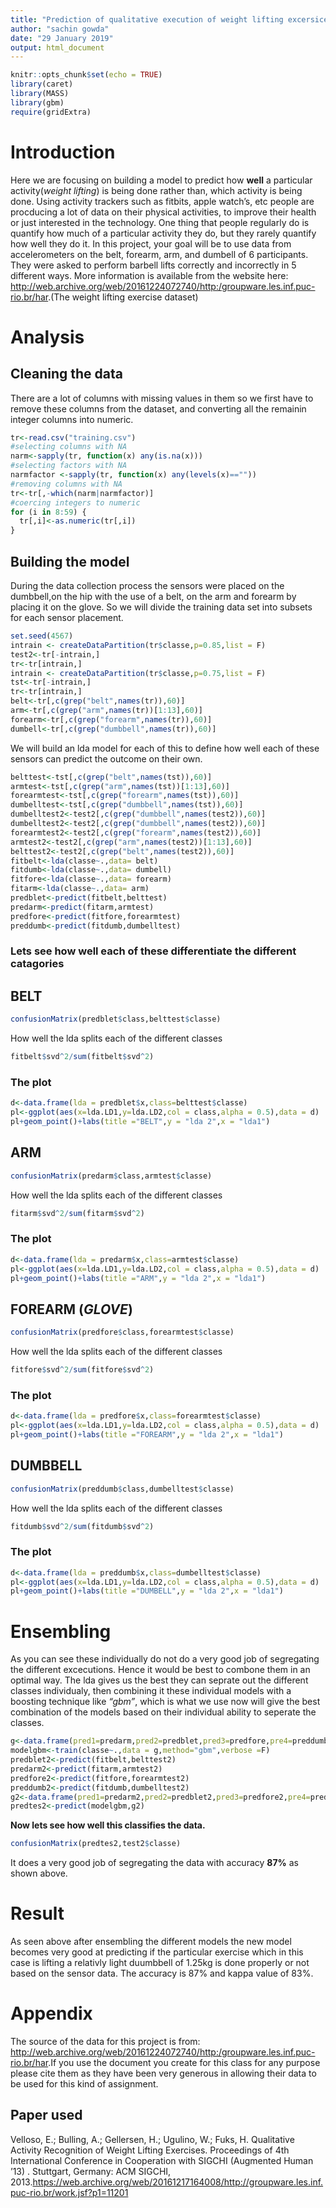 ```yaml
---
title: "Prediction of qualitative execution of weight lifting excersice"
author: "sachin gowda"
date: "29 January 2019"
output: html_document
---
```


```r
knitr::opts_chunk$set(echo = TRUE)
library(caret)
library(MASS)
library(gbm)
require(gridExtra)
```

# Introduction

Here we are focusing on building a model to predict how **well** a particular activity(*weight lifting*) is being done rather than, which activity is being done. Using activity trackers such as fitbits, apple watch's, etc people are procducing a lot of data on their physical activities, to improve their health or just interested in the technology. One thing that people regularly do is quantify how much of a particular activity they do, but they rarely quantify how well they do it. In this project, your goal will be to use data from accelerometers on the belt, forearm, arm, and dumbell of 6 participants. They were asked to perform barbell lifts correctly and incorrectly in 5 different ways. More information is available from the website here: <http://web.archive.org/web/20161224072740/http:/groupware.les.inf.puc-rio.br/har>.(The weight lifting exercise dataset)

# Analysis

## Cleaning the data

There are a lot of columns with missing values in them so we first have to remove these columns from the dataset, and converting all the remainin integer columns into numeric.
```r
tr<-read.csv("training.csv")
#selecting columns with NA
narm<-sapply(tr, function(x) any(is.na(x)))
#selecting factors with NA
narmfactor <-sapply(tr, function(x) any(levels(x)==""))
#removing columns with NA
tr<-tr[,-which(narm|narmfactor)]
#coercing integers to numeric
for (i in 8:59) {
  tr[,i]<-as.numeric(tr[,i])
}

```

## Building the model 

During the data collection process the sensors were placed on the dumbbell,on the hip with the use of a belt, on the arm and forearm by placing it on the glove. So we will divide the training data set into subsets for each sensor placement.
```r
set.seed(4567)
intrain <- createDataPartition(tr$classe,p=0.85,list = F)
test2<-tr[-intrain,]
tr<-tr[intrain,]
intrain <- createDataPartition(tr$classe,p=0.75,list = F)
tst<-tr[-intrain,]
tr<-tr[intrain,]
belt<-tr[,c(grep("belt",names(tr)),60)]
arm<-tr[,c(grep("arm",names(tr))[1:13],60)]
forearm<-tr[,c(grep("forearm",names(tr)),60)]
dumbell<-tr[,c(grep("dumbbell",names(tr)),60)]
```

We will  build an lda model for each of this to define how well each of these sensors can predict the outcome on their own.
```r
belttest<-tst[,c(grep("belt",names(tst)),60)]
armtest<-tst[,c(grep("arm",names(tst))[1:13],60)]
forearmtest<-tst[,c(grep("forearm",names(tst)),60)]
dumbelltest<-tst[,c(grep("dumbbell",names(tst)),60)]
dumbelltest2<-test2[,c(grep("dumbbell",names(test2)),60)]
dumbelltest2<-test2[,c(grep("dumbbell",names(test2)),60)]
forearmtest2<-test2[,c(grep("forearm",names(test2)),60)]
armtest2<-test2[,c(grep("arm",names(test2))[1:13],60)]
belttest2<-test2[,c(grep("belt",names(test2)),60)]
fitbelt<-lda(classe~.,data= belt)
fitdumb<-lda(classe~.,data= dumbell)
fitfore<-lda(classe~.,data= forearm)
fitarm<-lda(classe~.,data= arm)
predblet<-predict(fitbelt,belttest)
predarm<-predict(fitarm,armtest)
predfore<-predict(fitfore,forearmtest)
preddumb<-predict(fitdumb,dumbelltest)
```

### Lets see how well each of these differentiate the different catagories

## BELT

```r
confusionMatrix(predblet$class,belttest$classe)
```

How well the lda splits each of the different classes

```r
fitbelt$svd^2/sum(fitbelt$svd^2)
```
### The plot
```r
d<-data.frame(lda = predblet$x,class=belttest$classe)
pl<-ggplot(aes(x=lda.LD1,y=lda.LD2,col = class,alpha = 0.5),data = d)
pl+geom_point()+labs(title ="BELT",y = "lda 2",x = "lda1")
```

## ARM

```r
confusionMatrix(predarm$class,armtest$classe)
```

How well the lda splits each of the different classes

```r
fitarm$svd^2/sum(fitarm$svd^2)
```
### The plot
```r
d<-data.frame(lda = predarm$x,class=armtest$classe)
pl<-ggplot(aes(x=lda.LD1,y=lda.LD2,col = class,alpha = 0.5),data = d)
pl+geom_point()+labs(title ="ARM",y = "lda 2",x = "lda1")
```

## FOREARM (*GLOVE*)

```r
confusionMatrix(predfore$class,forearmtest$classe)
```

How well the lda splits each of the different classes

```r
fitfore$svd^2/sum(fitfore$svd^2)
```
### The plot
```r
d<-data.frame(lda = predfore$x,class=forearmtest$classe)
pl<-ggplot(aes(x=lda.LD1,y=lda.LD2,col = class,alpha = 0.5),data = d)
pl+geom_point()+labs(title ="FOREARM",y = "lda 2",x = "lda1")
```

## DUMBBELL

```r
confusionMatrix(preddumb$class,dumbelltest$classe)
```

How well the lda splits each of the different classes

```r
fitdumb$svd^2/sum(fitdumb$svd^2)
```
### The plot
```r
d<-data.frame(lda = preddumb$x,class=dumbelltest$classe)
pl<-ggplot(aes(x=lda.LD1,y=lda.LD2,col = class,alpha = 0.5),data = d)
pl+geom_point()+labs(title ="DUMBELL",y = "lda 2",x = "lda1")
```

#  Ensembling 

As you can see these individually do not do a very good job of segregating the different excecutions. Hence it would be best to combone them in an optimal way. The lda gives us the best they can seprate out the different classes individualy, then combining it these individual models with a boosting technique like *"gbm"*, which is what we use now will give the best combination of the models based on their individual ability to seperate the classes.

```r
g<-data.frame(pred1=predarm,pred2=predblet,pred3=predfore,pre4=preddumb,classe=tst$classe)
modelgbm<-train(classe~.,data = g,method="gbm",verbose =F)
predblet2<-predict(fitbelt,belttest2)
predarm2<-predict(fitarm,armtest2)
predfore2<-predict(fitfore,forearmtest2)
preddumb2<-predict(fitdumb,dumbelltest2)
g2<-data.frame(pred1=predarm2,pred2=predblet2,pred3=predfore2,pre4=preddumb2,classe=test2$classe)
predtes2<-predict(modelgbm,g2)
```

**Now lets see how well this classifies the data.**

```r
confusionMatrix(predtes2,test2$classe)
```

It does a very good job of segregating the data with accuracy **87%** as shown above.

# Result

As seen above after ensembling the different models the new model becomes very good at predicting if the particular exercise which in this case is lifting a relativly light duumbbell of 1.25kg is done properly or not based on the sensor data. The accuracy is 87% and kappa value of 83%.

# Appendix
The source of the data for this project is from: <http://web.archive.org/web/20161224072740/http:/groupware.les.inf.puc-rio.br/har>.If you use the document you create for this class for any purpose please cite them as they have been very generous in allowing their data to be used for this kind of assignment.

## Paper used
Velloso, E.; Bulling, A.; Gellersen, H.; Ugulino, W.; Fuks, H. Qualitative Activity Recognition of Weight Lifting Exercises. Proceedings of 4th International Conference in Cooperation with SIGCHI (Augmented Human '13) . Stuttgart, Germany: ACM SIGCHI, 2013.<https://web.archive.org/web/20161217164008/http://groupware.les.inf.puc-rio.br/work.jsf?p1=11201>